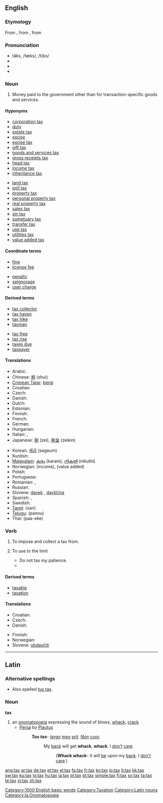 {{wikipedia}}
==English==

===Etymology===
From {{etyl|enm|en}}, from {{etyl|xno|en}} {{term|taxer||lang=xno|to impose a tax}}, from {{etyl|la|en}} {{term|taxo|taxare|lang=la|to handle", "censure", "appraise", "compute}}

===Pronunciation===
* tăks, /tæks/, /t{ks/
* {{audio|en-us-tax.ogg|Audio (US)}}
* {{homophones|tacks}}
* {{rhymes|æks}}

===Noun===
{{en-noun|es|-}}

# {{government}} Money paid to the government other than for transaction-specific goods and services.

====Hyponyms====
{{rel-top|types of taxes}}
* [[corporation tax]]
* [[duty]]
* [[estate tax]]
* [[excise]]
* [[excise tax]]
* [[gift tax]]
* [[goods and services tax]]
* [[gross receipts tax]]
* [[head tax]]
* [[income tax]]
* [[inheritance tax]]
{{rel-mid}}
* [[land tax]]
* [[poll tax]]
* [[property tax]]
* [[personal property tax]]
* [[real property tax]]
* [[sales tax]]
* [[sin tax]]
* [[sumptuary tax]]
* [[transfer tax]]
* [[use tax]]
* [[utilities tax]]
* [[value added tax]]
{{rel-bottom}}

====Coordinate terms====
{{rel-top|other government revenues}}
*[[fine]]
*[[license fee]]
{{rel-mid}}
*[[penalty]]
*[[seignorage]]
*[[user charge]]
{{rel-bottom}}

====Derived terms====
{{rel-top|terms derived from ''tax (noun)''}}
* [[tax collector]]
* [[tax haven]]
* [[tax hike]]
* [[taxman]]
{{rel-mid}}
* [[tax free]]
* [[tax rise]]
* [[taxes due]]
* [[taxpayer]]
{{rel-bottom}}

====Translations====
{{trans-top|tax}}
* Arabic: {{Arab|[[ضريبة]]}} {{unicode|(ɖarí:ba)}} {{f}}
* Chinese: [[稅]] (shuì)
* [[Crimean Tatar]]: [[bergi]]
* Croatian: {{t+|hr|porez|m|alt=pòrez}}
* Czech: {{t+|cs|daň|f}}
* Danish: {{t-|da|skat}}
* Dutch: {{t+|nl|belasting}}
* Estonian: {{t-|et|maks}}
* Finnish: {{t+|fi|vero}}
* French: {{t+|fr|impôt|m}}
* German: {{t+|de|Steuer|f}}
* Hungarian: {{t+|hu|adó}}
* Italian: {{t+|it|tassa|f}}, {{t+|it|imposta|f}}
* Japanese: [[税]] (zei), [[税金]] (zeikin)
{{trans-mid}}
* Korean: [[세금]] (segeum)
* Kurdish: {{t|ku|باج|tr=bac|sc=ku-Arab}}
* [[Malayalam]]: [[കരം]] (karam), [[നികുതി]] (nikuthi)
* Norwegian: {{t-|no|skatt|m}} (income), {{t|no|avgift|m}} (value added)
* Polish: {{t+|pl|podatek|m}}
* Portuguese: {{t+|pt|imposto|m}}
* Romanian: {{t-|ro|taxă|f}}, {{t+|ro|impozit|n}}
* Russian: {{t+|ru|налог|m|tr=nalóg|sc=Cyrl}}
* Slovene: [[davek]] {{m}}, [[davščina]] {{f}}
* Spanish: {{t+|es|impuesto|m}}, {{t+|es|tasa|f}}
* Swedish: {{t+|sv|skatt}}
* [[Tamil]]: {{t|ta|வரி|xs=Tamil}} (vari)
* [[Telugu]]: {{t|te|పన్ను|sc=Telu}} (pannu)
* Thai: {{Thai|[[ภาษี]]}} (paa-sĕe)
{{trans-bottom}}

===Verb===
{{en-verb|tax|es}}

# {{transitive|government}} To impose and collect a tax from.
# {{transitive}} To use to the limit
#*Do not tax my patience.
#*{{quote-news|2007|January 16|IBM|IBM - Reinventing the invention system - United States|IDEAS from IBM|url=http://www.ibm.com/ibm/ideasfromibm/us/patents/011607/images/IFI_01162007.pdf|passage=But patent applications are increasingly accompanied by volumes and volumes of data on DVD, which taxes the resources of the patent office.}}
{{defn|en}}

====Derived terms====
* [[taxable]]
* [[taxation]]

====Translations====
{{trans-top|to impose and collect a tax}}
* Croatian: {{t|hr|oporezivati|alt=oporezívati}}
* Czech: {{t-|cs|danit}}
* Danish: {{t-|da|beskatte}}
{{trans-mid}}
* Finnish: {{t-|fi|verottaa}}
* Norwegian: {{t|no|skattelegge}}
* Slovene: [[obdavčiti]]
{{trans-bottom}}

[[Category:1000 English basic words]]
[[Category:Taxation]]

----

==Latin==

===Alternative spellings===
* Also spelled [[tux tax]].

===Noun===
'''tax'''

# an [[onomatopoeia]] expressing the sound of blows, [[whack]], [[crack]]
#* [[w:Persa (play)|Persa]] by [[w:Plautus|Plautus]]
#*: '''''Tax tax'''- [[tergum|tergo]] [[meus#Latin|meo]] [[sum#Latin|erit]]. [[non#Latin|Non]] [[curo]].''
#*:: My [[back]] will get '''whack''', '''whack'''. I [[don't]] [[care]].
#*::: ('''Whack whack'''- it will [[be]] upon my [[back]]. I [[don't]] [[care]].)

[[Category:Latin nouns]]
[[Category:la:Onomatopoeia]]

[[ang:tax]]
[[ar:tax]]
[[de:tax]]
[[et:tax]]
[[el:tax]]
[[fa:tax]]
[[fr:tax]]
[[ko:tax]]
[[io:tax]]
[[it:tax]]
[[kk:tax]]
[[sw:tax]]
[[ku:tax]]
[[lo:tax]]
[[hu:tax]]
[[ja:tax]]
[[pl:tax]]
[[pt:tax]]
[[simple:tax]]
[[fi:tax]]
[[sv:tax]]
[[ta:tax]]
[[te:tax]]
[[vi:tax]]
[[zh:tax]]